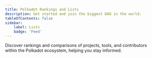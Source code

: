 ```yaml
---
title: Polkadot Rankings and Lists
description: Get started and join the biggest DAO in the world.
tableOfContents: false
sidebar:
    label: Lists
    badge: 'Feed'
---
```


Discover rankings and comparisons of projects, tools, and contributors within the Polkadot ecosystem, helping you stay informed.




 <DirectoryLinks directory="lists" />